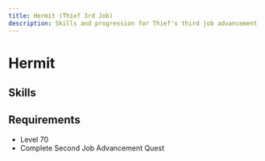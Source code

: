 ```yaml
---
title: Hermit (Thief 3rd Job)
description: Skills and progression for Thief's third job advancement
---
```


# Hermit

## Skills
<Table 
  data={skills}
  headers={["Icon", "Skill Name", "Master Level", "Description", "Type"]}
/>

## Requirements
- Level 70
- Complete Second Job Advancement Quest
